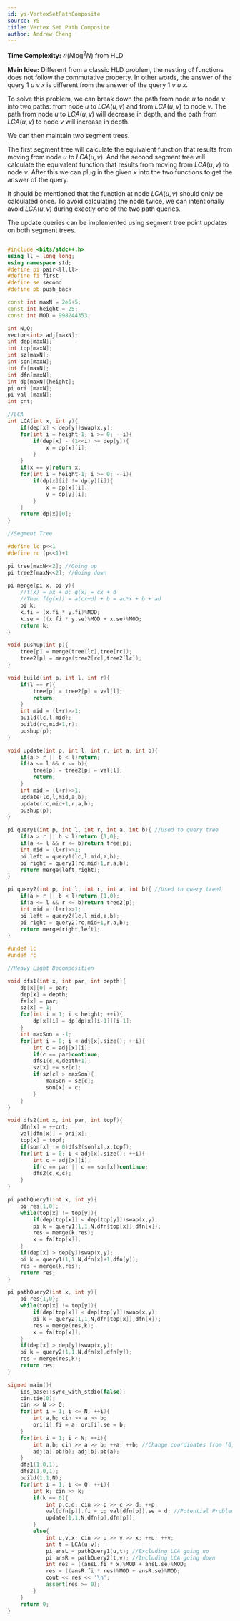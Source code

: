```yaml
---
id: ys-VertexSetPathComposite
source: YS
title: Vertex Set Path Composite
author: Andrew Cheng
---
```


**Time Complexity:** $\mathcal{O}(N \log^2 N)$ from HLD

**Main Idea:**
Different from a classic HLD problem, the nesting of functions does not follow the commutative property.
In other words, the answer of the query $1$ $u$ $v$ $x$ is different from the answer of the query $1$ $v$ $u$ $x$.

To solve this problem, we can break down the path from node $u$ to node $v$ into two paths: from node $u$ to $LCA(u,v)$ and from $LCA(u,v)$ to node $v$.
The path from node $u$ to $LCA(u,v)$ will decrease in depth, and the path from $LCA(u,v)$ to node $v$ will increase in depth.

We can then maintain two segment trees.

The first segment tree will calculate the equivalent function that results from moving from node $u$ to $LCA(u,v)$. And the second segment tree
will calculate the equivalent function that results from moving from $LCA(u,v)$ to node $v$. After this we can plug in the given $x$ into the two
functions to get the answer of the query.

It should be mentioned that the function at node $LCA(u,v)$ should only be calculated once. To avoid calculating the node twice, we can intentionally avoid $LCA(u,v)$ during
exactly one of the two path queries.

The update queries can be implemented using segment tree point updates on both segment trees.

<LanguageSection>
<CPPSection>

```cpp

#include <bits/stdc++.h>
using ll = long long;
using namespace std;
#define pi pair<ll,ll>
#define fi first
#define se second
#define pb push_back

const int maxN = 2e5+5;
const int height = 25;
const int MOD = 998244353;

int N,Q;
vector<int> adj[maxN];
int dep[maxN];
int top[maxN];
int sz[maxN];
int son[maxN];
int fa[maxN];
int dfn[maxN];
int dp[maxN][height];
pi ori [maxN];
pi val [maxN];
int cnt;

//LCA
int LCA(int x, int y){
	if(dep[x] < dep[y])swap(x,y);
	for(int i = height-1; i >= 0; --i){
		if(dep[x] - (1<<i) >= dep[y]){
			x = dp[x][i];
		}
	}
	if(x == y)return x;
	for(int i = height-1; i >= 0; --i){
		if(dp[x][i] != dp[y][i]){
			x = dp[x][i];
			y = dp[y][i];
		}
	}
	return dp[x][0];
}

//Segment Tree

#define lc p<<1
#define rc (p<<1)+1

pi tree[maxN<<2]; //Going up
pi tree2[maxN<<2]; //Going down

pi merge(pi x, pi y){
	//f(x) = ax + b; g(x) = cx + d
	//Then f(g(x)) = a(cx+d) + b = ac*x + b + ad
	pi k;
	k.fi = (x.fi * y.fi)%MOD;
	k.se = ((x.fi * y.se)%MOD + x.se)%MOD;
	return k;
}

void pushup(int p){
	tree[p] = merge(tree[lc],tree[rc]);
	tree2[p] = merge(tree2[rc],tree2[lc]);
}

void build(int p, int l, int r){
	if(l == r){
        tree[p] = tree2[p] = val[l];
		return;
	}
	int mid = (l+r)>>1;
	build(lc,l,mid);
	build(rc,mid+1,r);
	pushup(p);
}

void update(int p, int l, int r, int a, int b){
	if(a > r || b < l)return;
	if(a <= l && r <= b){
        tree[p] = tree2[p] = val[l];
		return;
	}
	int mid = (l+r)>>1;
	update(lc,l,mid,a,b);
	update(rc,mid+1,r,a,b);
	pushup(p);
}

pi query1(int p, int l, int r, int a, int b){ //Used to query tree
	if(a > r || b < l)return {1,0};
	if(a <= l && r <= b)return tree[p];
	int mid = (l+r)>>1;
	pi left = query1(lc,l,mid,a,b);
	pi right = query1(rc,mid+1,r,a,b);
	return merge(left,right);
}

pi query2(int p, int l, int r, int a, int b){ //Used to query tree2
	if(a > r || b < l)return {1,0};
	if(a <= l && r <= b)return tree2[p];
	int mid = (l+r)>>1;
	pi left = query2(lc,l,mid,a,b);
	pi right = query2(rc,mid+1,r,a,b);
	return merge(right,left);
}

#undef lc
#undef rc

//Heavy Light Decomposition

void dfs1(int x, int par, int depth){
	dp[x][0] = par;
	dep[x] = depth;
	fa[x] = par;
	sz[x] = 1;
	for(int i = 1; i < height; ++i){
		dp[x][i] = dp[dp[x][i-1]][i-1];
	}
	int maxSon = -1;
	for(int i = 0; i < adj[x].size(); ++i){
		int c = adj[x][i];
		if(c == par)continue;
		dfs1(c,x,depth+1);
		sz[x] += sz[c];
		if(sz[c] > maxSon){
			maxSon = sz[c];
			son[x] = c;
		}
	}
}

void dfs2(int x, int par, int topf){
	dfn[x] = ++cnt;
	val[dfn[x]] = ori[x];
	top[x] = topf;
	if(son[x] != 0)dfs2(son[x],x,topf);
	for(int i = 0; i < adj[x].size(); ++i){
		int c = adj[x][i];
		if(c == par || c == son[x])continue;
		dfs2(c,x,c);
	}
}

pi pathQuery1(int x, int y){
	pi res{1,0};
	while(top[x] != top[y]){
		if(dep[top[x]] < dep[top[y]])swap(x,y);
		pi k = query1(1,1,N,dfn[top[x]],dfn[x]);
		res = merge(k,res);
		x = fa[top[x]];
	}
	if(dep[x] > dep[y])swap(x,y);
	pi k = query1(1,1,N,dfn[x]+1,dfn[y]);
	res = merge(k,res);
	return res;
}

pi pathQuery2(int x, int y){
	pi res{1,0};
	while(top[x] != top[y]){
		if(dep[top[x]] < dep[top[y]])swap(x,y);
		pi k = query2(1,1,N,dfn[top[x]],dfn[x]);
		res = merge(res,k);
		x = fa[top[x]];
	}
	if(dep[x] > dep[y])swap(x,y);
	pi k = query2(1,1,N,dfn[x],dfn[y]);
	res = merge(res,k);
	return res;
}

signed main(){
	ios_base::sync_with_stdio(false);
	cin.tie(0);
	cin >> N >> Q;
	for(int i = 1; i <= N; ++i){
		int a,b; cin >> a >> b;
		ori[i].fi = a; ori[i].se = b;
	}
	for(int i = 1; i < N; ++i){
		int a,b; cin >> a >> b; ++a; ++b; //Change coordinates from [0,N) to [1,N]
		adj[a].pb(b); adj[b].pb(a);
	}
	dfs1(1,0,1);
	dfs2(1,0,1);
	build(1,1,N);
	for(int i = 1; i <= Q; ++i){
		int k; cin >> k;
		if(k == 0){
			int p,c,d; cin >> p >> c >> d; ++p;
			val[dfn[p]].fi = c; val[dfn[p]].se = d; //Potential Problem
			update(1,1,N,dfn[p],dfn[p]);
		}
		else{
			int u,v,x; cin >> u >> v >> x; ++u; ++v;
			int t = LCA(u,v);
			pi ansL = pathQuery1(u,t); //Excluding LCA going up
			pi ansR = pathQuery2(t,v); //Including LCA going down
			int res = ((ansL.fi * x)%MOD + ansL.se)%MOD;
			res = ((ansR.fi * res)%MOD + ansR.se)%MOD;
			cout << res << '\n';
			assert(res >= 0);
		}
	}
	return 0;
}

```

</CPPSection>
</LanguageSection>
